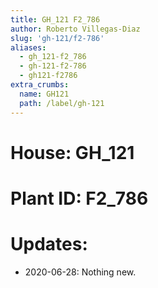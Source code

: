 ```yaml
---
title: GH_121 F2_786
author: Roberto Villegas-Diaz
slug: 'gh-121/f2-786'
aliases:
  - gh_121-f2_786
  - gh-121-f2-786
  - gh121-f2786
extra_crumbs:
  name: GH121
  path: /label/gh-121
---
```


# **House**: GH_121
# **Plant ID**: F2_786
# **Updates**: 
 - 2020-06-28: Nothing new.
